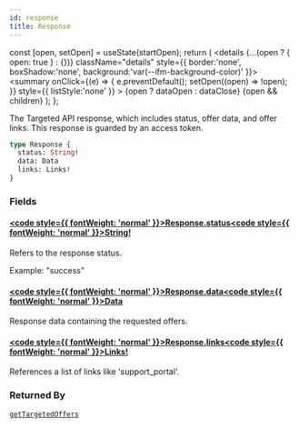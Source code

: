 ```yaml
---
id: response
title: Response
---
```









  const [open, setOpen] = useState(startOpen);
  return (
    <details {...(open ? { open: true } : {})} className="details" style={{ border:'none', boxShadow:'none', background:'var(--ifm-background-color)' }}>
      <summary
        onClick={(e) => {
          e.preventDefault();
          setOpen((open) => !open);
        }}
        style={{ listStyle:'none' }}
      >
      {open ? dataOpen : dataClose}
      </summary>
      {open && children}
    </details>
  );
};








The Targeted API response, which includes status, offer data, and offer links. 
This response is guarded by an access token.


```graphql
type Response {
  status: String!
  data: Data
  links: Links!
}
```




### Fields

#### [<code style={{ fontWeight: 'normal' }}>Response.<b>status</b></code>](#)<Bullet />[<code style={{ fontWeight: 'normal' }}><b>String!</b></code>](/targeted-api/types/scalars/string.mdx) <Badge class="badge badge--secondary badge--non_null" text="non-null"/> <Badge class="badge badge--secondary " text="scalar"/> 
Refers to the response status.

Example: "success"


#### [<code style={{ fontWeight: 'normal' }}>Response.<b>data</b></code>](#)<Bullet />[<code style={{ fontWeight: 'normal' }}><b>Data</b></code>](/targeted-api/types/objects/data.mdx) <Badge class="badge badge--secondary " text="object"/> 
Response data containing the requested offers.


#### [<code style={{ fontWeight: 'normal' }}>Response.<b>links</b></code>](#)<Bullet />[<code style={{ fontWeight: 'normal' }}><b>Links!</b></code>](/targeted-api/types/objects/links.mdx) <Badge class="badge badge--secondary badge--non_null" text="non-null"/> <Badge class="badge badge--secondary " text="object"/> 
References a list of links like 'support_portal'.






### Returned By

[`getTargetedOffers`](/targeted-api/operations/queries/get-targeted-offers.mdx)  <Badge class="badge badge--secondary badge--relation" text="query"/>